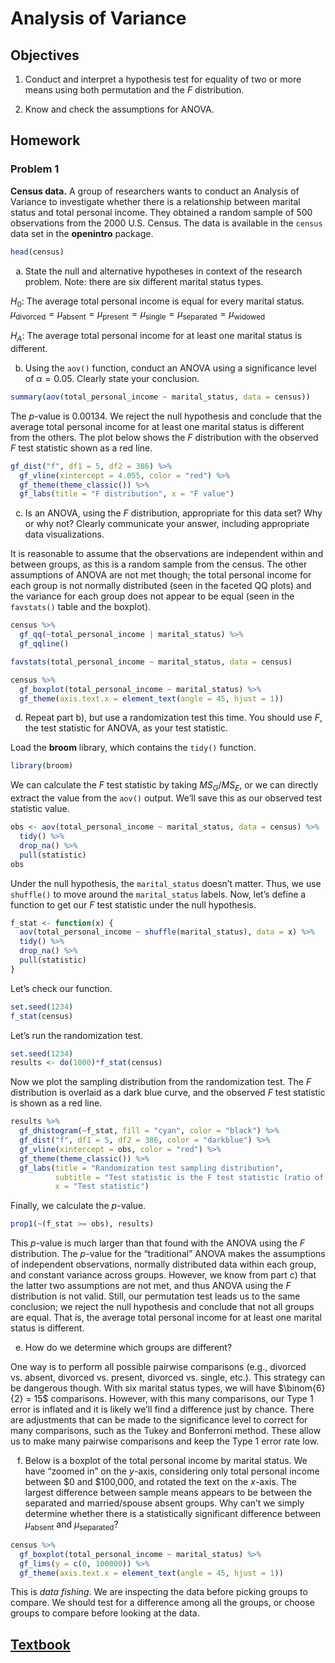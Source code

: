 # Analysis of Variance {#ANOVA}

## Objectives

1) Conduct and interpret a hypothesis test for equality of two or more means using both permutation and the $F$ distribution.   

2) Know and check the assumptions for ANOVA.  


## Homework  

### Problem 1  

**Census data.** A group of researchers wants to conduct an Analysis of Variance to investigate whether there is a relationship between marital status and total personal income. They obtained a random sample of 500 observations from the 2000 U.S. Census. The data is available in the `census` data set in the **openintro** package. 

```r
head(census)
```

a. State the null and alternative hypotheses in context of the research problem. Note: there are six different marital status types.  

$H_0$: The average total personal income is equal for every marital status. $\mu_{\text{divorced}} = \mu_{\text{absent}} = \mu_{\text{present}} = \mu_{\text{single}} = \mu_{\text{separated}} = \mu_{\text{widowed}}$  

$H_A$: The average total personal income for at least one marital status is different. 

b. Using the `aov()` function, conduct an ANOVA using a significance level of $\alpha = 0.05$. Clearly state your conclusion. 

```r
summary(aov(total_personal_income ~ marital_status, data = census))
```

The $p$-value is 0.00134. We reject the null hypothesis and conclude that the average total personal income for at least one marital status is different from the others. The plot below shows the $F$ distribution with the observed $F$ test statistic shown as a red line.  

```r
gf_dist("f", df1 = 5, df2 = 386) %>%
  gf_vline(xintercept = 4.055, color = "red") %>%
  gf_theme(theme_classic()) %>%
  gf_labs(title = "F distribution", x = "F value")
```


c. Is an ANOVA, using the $F$ distribution, appropriate for this data set?  Why or why not? Clearly communicate your answer, including appropriate data visualizations.  

It is reasonable to assume that the observations are independent within and between groups, as this is a random sample from the census. The other assumptions of ANOVA are not met though; the total personal income for each group is not normally distributed (seen in the faceted QQ plots) and the variance for each group does not appear to be equal (seen in the `favstats()` table and the boxplot). 

```r
census %>%
  gf_qq(~total_personal_income | marital_status) %>%
  gf_qqline()
```

```r
favstats(total_personal_income ~ marital_status, data = census)
```

```r
census %>%
  gf_boxplot(total_personal_income ~ marital_status) %>%
  gf_theme(axis.text.x = element_text(angle = 45, hjust = 1))
```


d. Repeat part b), but use a randomization test this time. You should use $F$, the test statistic for ANOVA, as your test statistic.  

Load the **broom** library, which contains the `tidy()` function. 

```r
library(broom)
```

We can calculate the $F$ test statistic by taking $MS_G / MS_E$, or we can directly extract the value from the `aov()` output. We'll save this as our observed test statistic value. 

```r
obs <- aov(total_personal_income ~ marital_status, data = census) %>%
  tidy() %>%
  drop_na() %>%
  pull(statistic)
obs 
```

Under the null hypothesis, the `marital_status` doesn't matter. Thus, we use `shuffle()` to move around the `marital_status` labels. Now, let's define a function to get our $F$ test statistic under the null hypothesis.  

```r
f_stat <- function(x) {
  aov(total_personal_income ~ shuffle(marital_status), data = x) %>%
  tidy() %>%
  drop_na() %>%
  pull(statistic)
}
```

Let's check our function. 

```r
set.seed(1234)
f_stat(census)
```

Let's run the randomization test.  

```r
set.seed(1234)
results <- do(1000)*f_stat(census)
```

Now we plot the sampling distribution from the randomization test. The $F$ distribution is overlaid as a dark blue curve, and the observed $F$ test statistic is shown as a red line. 

```r
results %>%
  gf_dhistogram(~f_stat, fill = "cyan", color = "black") %>%
  gf_dist("f", df1 = 5, df2 = 386, color = "darkblue") %>%
  gf_vline(xintercept = obs, color = "red") %>%
  gf_theme(theme_classic()) %>%
  gf_labs(title = "Randomization test sampling distribution",
          subtitle = "Test statistic is the F test statistic (ratio of variances)",
          x = "Test statistic")
```

Finally, we calculate the $p$-value. 

```r
prop1(~(f_stat >= obs), results)
```

This $p$-value is much larger than that found with the ANOVA using the $F$ distribution. The $p$-value for the "traditional" ANOVA makes the assumptions of independent observations, normally distributed data within each group, and constant variance across groups. However, we know from part c) that the latter two assumptions are not met, and thus ANOVA using the $F$ distribution is not valid. Still, our permutation test leads us to the same conclusion; we reject the null hypothesis and conclude that not all groups are equal. That is, the average total personal income for at least one marital status is different. 


e. How do we determine which groups are different? 

One way is to perform all possible pairwise comparisons (e.g., divorced vs. absent, divorced vs. present, divorced vs. single, etc.). This strategy can be dangerous though. With six marital status types, we will have $\binom{6}{2} = 15$ comparisons. However, with this many comparisons, our Type 1 error is inflated and it is likely we'll find a difference just by chance. There are adjustments that can be made to the significance level to correct for many comparisons, such as the Tukey and Bonferroni method. These allow us to make many pairwise comparisons and keep the Type 1 error rate low.  


f. Below is a boxplot of the total personal income by marital status. We have "zoomed in" on the $y$-axis, considering only total personal income between \$0 and \$100,000, and rotated the text on the $x$-axis. The largest difference between sample means appears to be between the separated and married/spouse absent groups. Why can't we simply determine whether there is a statistically significant difference between $\mu_{\text{absent}}$ and $\mu_{\text{separated}}$? 

```r
census %>%
  gf_boxplot(total_personal_income ~ marital_status) %>%
  gf_lims(y = c(0, 100000)) %>%
  gf_theme(axis.text.x = element_text(angle = 45, hjust = 1))
```

This is *data fishing*. We are inspecting the data before picking groups to compare. We should test for a difference among all the groups, or choose groups to compare before looking at the data.


## [Textbook](https://ds-usafa.github.io/Computational-Probability-and-Statistics/ANOVA.html) {-}

